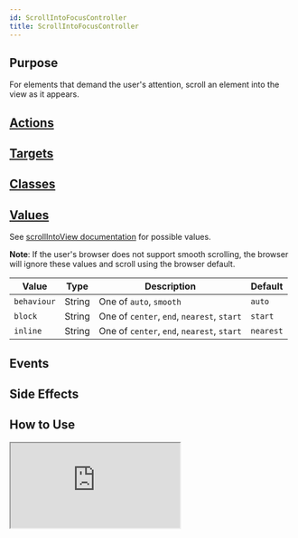 ```yaml
---
id: ScrollIntoFocusController
title: ScrollIntoFocusController
---
```




## Purpose

For elements that demand the user's attention, scroll an element into the view as it appears.

<Ephemeral/>

## [Actions](https://stimulus.hotwire.dev/reference/actions)
<NoActions/>

## [Targets](https://stimulus.hotwire.dev/reference/targets)
<NoTargets/>

## [Classes](https://stimulus.hotwire.dev/reference/classes)
<NoClasses/>

## [Values](https://stimulus.hotwire.dev/reference/values)

See [scrollIntoView documentation](https://developer.mozilla.org/en-US/docs/Web/API/Element/scrollIntoView) for possible values.

**Note**: If the user's browser does not support smooth scrolling, the browser will ignore these values and scroll using the browser default.

| Value       | Type   | Description                                | Default   |
|-------------|--------|--------------------------------------------|-----------|
| `behaviour` | String | One of `auto`, `smooth`                    | `auto`    |
| `block`     | String | One of `center`, `end`, `nearest`, `start` | `start`   |
| `inline`    | String | One of `center`, `end`, `nearest`, `start` | `nearest` |

## Events
<NoEvents/>

## Side Effects
<NoSideEffects/>



## How to Use


<iframe
  src="https:///stimulus-library.netlify.app/controllers/scroll_into_focus_controller.html"
  style={{width: "100%", height: "500px", border: "0", borderRadius: "4px", overflow: "hidden"}}
  sandbox="allow-forms allow-modals allow-popups allow-presentation allow-same-origin allow-scripts"
/>

## See Also

[Scroll Container Controller](./ScrollContainerController)
[Scroll To Controller](./ScrollToController)
[Scroll To Top Controller](./ScrollToTopController)
[Scroll To Bottom Controller](./ScrollToBottomController)
[Scroll Into Focus Controller](./ScrollIntoFocusController)